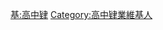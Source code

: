 {{Userbox
  |border-c = #88FFFF
  |border-s = 1
  |id-c     = #88FFFF
  |id-s     = 12
  |id-fc    = #000000
  |info-c   = #EEFFFF
  |info-s   = 10
  |info-fc  = #000000
  |id       = 高中肄
  |info     = 這個用戶因故[[:Category:高中肄業維基人|高中肄業]]。
}}
<includeonly> [[Category:高中肄業維基人|{{PAGENAME}}]] </includeonly>
<noinclude> [[Category:學位用戶框模板|基:高中肄]][[Category:高中肄業維基人]] </noinclude>